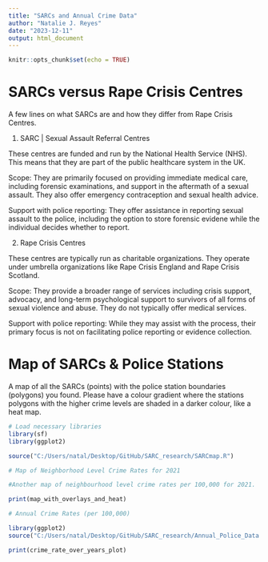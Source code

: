 ```yaml
---
title: "SARCs and Annual Crime Data"
author: "Natalie J. Reyes"
date: "2023-12-11"
output: html_document
---
```



```r
knitr::opts_chunk$set(echo = TRUE)
```

# SARCs versus Rape Crisis Centres

A few lines on what SARCs are and how they differ from Rape Crisis Centres.

1. SARC | Sexual Assault Referral Centres

These centres are funded and run by the National Health Service (NHS). This means that they are part of the public healthcare system in the UK.

Scope: They are primarily focused on providing immediate medical care, including forensic examinations, and support in the aftermath of a sexual assault. They also offer emergency contraception and sexual health advice.

Support with police reporting: They offer assistance in reporting sexual assault to the police, including the option to store forensic evidene while the individual decides whether to report.

2. Rape Crisis Centres

These centres are typically run as charitable organizations. They operate under umbrella organizations like Rape Crisis England and Rape Crisis Scotland.

Scope: They provide a broader range of services including crisis support, advocacy, and long-term psychological support to survivors of all forms of sexual violence and abuse. They do not typically offer medical services.

Support with police reporting: While they may assist with the process, their primary focus is not on facilitating police reporting or evidence collection.

# Map of SARCs & Police Stations

A map of all the SARCs (points) with the police station boundaries (polygons) you found. Please have a colour gradient where the stations polygons with the higher crime levels are shaded in a darker colour, like a heat map.

```r
# Load necessary libraries
library(sf)
library(ggplot2)

source("C:/Users/natal/Desktop/GitHub/SARC_research/SARCmap.R")

# Map of Neighborhood Level Crime Rates for 2021

#Another map of neighbourhood level crime rates per 100,000 for 2021.  

print(map_with_overlays_and_heat)

```


```r

# Annual Crime Rates (per 100,000)

library(ggplot2)
source("C:/Users/natal/Desktop/GitHub/SARC_research/Annual_Police_Data.R")

print(crime_rate_over_years_plot)

```
